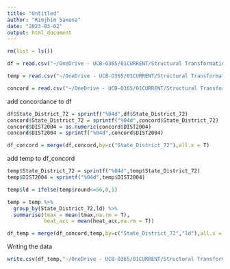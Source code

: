 ```yaml
---
title: "Untitled"
author: "Rimjhim Saxena"
date: "2023-03-02"
output: html_document
---
```

  
```r
rm(list = ls())

df = read.csv("~/OneDrive - UCB-O365/01CURRENT/Structural Transformation Climate Change India/Data/06Final/final-wgeog-ld.csv")

temp = read.csv("~/OneDrive - UCB-O365/01CURRENT/Structural Transformation Climate Change India/Data/06Final/avg-temp-round.csv")

concord = read.csv("~/OneDrive - UCB-O365/01CURRENT/Structural Transformation Climate Change India/Data/EXTRA/District_cross_shapeDIST04_NSS72.csv")
```


add concordance to df 
```r
df$State_District_72 = sprintf("%04d",df$State_District_72)
concord$State_District_72 = sprintf("%04d",concord$State_District_72)
concord$DIST2004 = as.numeric(concord$DIST2004)
concord$DIST2004 = sprintf("%04d",concord$DIST2004)

df_concord = merge(df,concord,by=c("State_District_72"),all.x = T)
```

add temp to df_concord

```r
temp$State_District_72 = sprintf("%04d",temp$State_District_72)
temp$DIST2004 = sprintf("%04d",temp$DIST2004)

temp$ld = ifelse(temp$round<=56,0,1)

temp = temp %>% 
  group_by(State_District_72,ld) %>% 
  summarise(tmax = mean(tmax,na.rm = T),
            heat_acc = mean(heat_acc,na.rm = T))

df_temp = merge(df_concord,temp,by=c("State_District_72","ld"),all.x = T)
```


Writing the data
```r
write.csv(df_temp,"~/OneDrive - UCB-O365/01CURRENT/Structural Transformation Climate Change India/Data/06Final/final-wgeog-ld-temp.csv",row.names = F)
```



